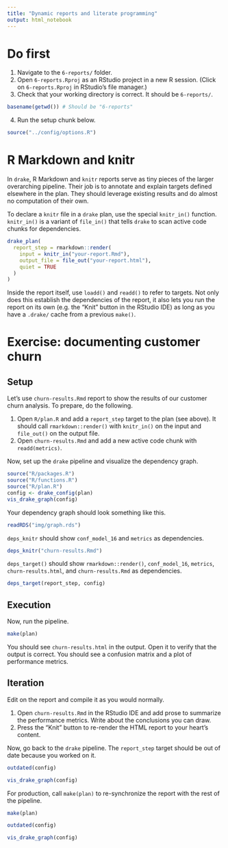 ```yaml
---
title: "Dynamic reports and literate programming"
output: html_notebook
---
```


# Do first

1. Navigate to the `6-reports/` folder.
2. Open `6-reports.Rproj` as an RStudio project in a new R session. (Click on `6-reports.Rproj` in RStudio's file manager.)
3. Check that your working directory is correct. It should be `6-reports/`.

```r
basename(getwd()) # Should be "6-reports"
```

4. Run the setup chunk below.

```r
source("../config/options.R")
```

# R Markdown and knitr

In `drake`, R Markdown and `knitr` reports serve as tiny pieces of the larger overarching pipeline. Their job is to annotate and explain targets defined elsewhere in the plan. They should leverage existing results and do almost no computation of their own. 

To declare a `knitr` file in a `drake` plan, use the special `knitr_in()` function. `knitr_in()` is a variant of `file_in()` that tells `drake` to scan active code chunks for dependencies.

```r
drake_plan(
  report_step = rmarkdown::render(
    input = knitr_in("your-report.Rmd"),
    output_file = file_out("your-report.html"),
    quiet = TRUE
  )
)
```

Inside the report itself, use `loadd()` and `readd()` to refer to targets. Not only does this establish the dependencies of the report, it also lets you run the report on its own (e.g. the "Knit" button in the RStudio IDE) as long as you have a `.drake/` cache from a previous `make()`.

# Exercise: documenting customer churn

## Setup

Let's use `churn-results.Rmd` report to show the results of our customer churn analysis. To prepare, do the following.

1. Open `R/plan.R` and add a `report_step` target to the plan (see above). It should call `rmarkdown::render()` with `knitr_in()` on the input and `file_out()` on the output file.
2. Open `churn-results.Rmd` and add a new active code chunk with `readd(metrics)`.

Now, set up the `drake` pipeline and visualize the dependency graph.

```r
source("R/packages.R")
source("R/functions.R")
source("R/plan.R")
config <- drake_config(plan)
vis_drake_graph(config)
```

Your dependency graph should look something like this.

```r
readRDS("img/graph.rds")
```

`deps_knitr` should show `conf_model_16` and `metrics` as dependencies.

```r
deps_knitr("churn-results.Rmd")
```

`deps_target()` should show `rmarkdown::render()`, `conf_model_16`, `metrics`, `churn-results.html`, and `churn-results.Rmd` as dependencies.

```r
deps_target(report_step, config)
```

## Execution

Now, run the pipeline.

```r
make(plan)
```

You should see `churn-results.html` in the output. Open it to verify that the output is correct. You should see a confusion matrix and a plot of performance metrics.

## Iteration

Edit on the report and compile it as you would normally.

1. Open `churn-results.Rmd` in the RStudio IDE and add prose to summarize the performance metrics. Write about the conclusions you can draw.
2. Press the "Knit" button to re-render the HTML report to your heart's content.

Now, go back to the `drake` pipeline. The `report_step` target should be out of date because you worked on it.

```r
outdated(config)
```

```r
vis_drake_graph(config)
```

For production, call `make(plan)` to re-synchronize the report with the rest of the pipeline.

```r
make(plan)
```

```r
outdated(config)
```

```r
vis_drake_graph(config)
```
